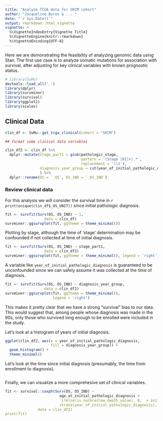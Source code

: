 ```yaml
---
title: "Analyze TCGA data for SKCM cohort"
author: "Jacqueline Buros & ... "
date: "`r Sys.Date()`"
output: rmarkdown::html_vignette
vignette: >
  %\VignetteIndexEntry{Vignette Title}
  %\VignetteEngine{knitr::rmarkdown}
  %\VignetteEncoding{UTF-8}
---
```


Here we are demonstrating the feasibility of analyzing genomic data using Stan. The first use case is to analyze somatic mutations for association with survival, after adjusting for key clinical variables with known prognostic status.

```r
# library(SuMu)
devtools::load_all('.')
library(dplyr)
library(survminer)
library(survival)
library(ggplot2)
library(scales)
```

## Clinical Data

```r
clin_df <- SuMu::get_tcga_clinical(cohort = "SKCM")

## format some clinical data variables

clin_df2 <- clin_df %>% 
  dplyr::mutate(stage_part1 = gsub(pathologic_stage,
                                   pattern = '(Stage [0I]+).*',
                                   replacement = '\\1'),
                diagnosis_year_group = cut(year_of_initial_pathologic_diagnosis, breaks = c(1975, 1990, 1995, 2000, 2005, 2010, 2015, 2020), include.lowest = TRUE)
                ) %>%
  dplyr::rename(OS = `_OS`, OS_IND = `_OS_IND`)

```

### Review clinical data 

For this analysis we will consider the survival time in `r print(unique(clin_df$_OS_UNIT))` since initial pathologic diagnosis.  

```r
fit <- survfit(Surv(OS, OS_IND) ~ 1,
                  data = clin_df)
survminer::ggsurvplot(fit, ggtheme = theme_minimal())
```

Plotting by stage, although the time of 'stage' determination may be confounded if not collected at time of initial diagnosis.

```r

fit <- survfit(Surv(OS, OS_IND) ~ stage_part1,
                  data = clin_df2)
survminer::ggsurvplot(fit, ggtheme = theme_minimal(), legend = 'right')
```

A variable like `year_of_initial_pathologic_diagnosis` is guaranteed to be unconfounded since we can safely assume it was collected at the time of diagnosis.

```r
fit <- survfit(Surv(OS, OS_IND) ~ diagnosis_year_group,
                  data = clin_df2)
survminer::ggsurvplot(fit, ggtheme = theme_minimal(),
                      legend = 'right')
```

This makes it pretty clear that we have a strong "survival" bias to our data. This would suggest that, among people whose diagnosis was made in the 90s, only those who survived long enough to be enrolled were included in the study.

Let's look at a histogram of years of initial diagnosis.

```r
ggplot(clin_df2, aes(x = year_of_initial_pathologic_diagnosis,
                     fill = diagnosis_year_group)) + 
  geom_histogram() + 
  theme_minimal()
```

Let's look at the time since initial diagnosis (presumably, the time from enrollment to diagnosis).

```r

```

Finally, we can visualize a more comprehesive set of clinical variables.

```r
fit <- survival::coxph(Surv(OS, OS_IND) ~
                         age_at_initial_pathologic_diagnosis + 
                         `ifelse(is.na(breslow_depth_value), 0,  + initial_weight + 
                         strata(year_of_initial_pathologic_diagnosis),
               data = clin_df2)
print(fit)
```
